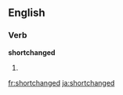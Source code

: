 ==English==

===Verb===
'''shortchanged'''

# {{en-past of|shortchange}}

[[fr:shortchanged]]
[[ja:shortchanged]]